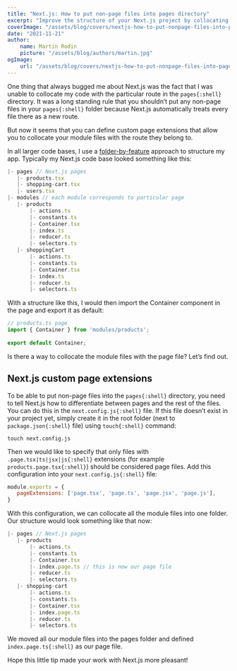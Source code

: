 ```yaml
---
title: "Next.js: How to put non-page files into pages directory"
excerpt: "Improve the structure of your Next.js project by collocating all your module files in pages directory."
coverImage: "/assets/blog/covers/nextjs-how-to-put-nonpage-files-into-pages-directory.jpg"
date: "2021-11-21"
author:
    name: Martin Rodin
    picture: "/assets/blog/authors/martin.jpg"
ogImage:
    url: "/assets/blog/covers/nextjs-how-to-put-nonpage-files-into-pages-directory.jpg"
---
```


One thing that always bugged me about Next.js was the fact that I was unable to collocate my code with the particular route in the `pages{:shell}` directory. It was a long standing rule that you shouldn’t put any non-page files in your `pages{:shell}` folder because Next.js automatically treats every file there as a new route.

But now it seems that you can define custom page extensions that allow you to collocate your module files with the route they belong to.

In all larger code bases, I use a [folder-by-feature](https://softwareengineering.stackexchange.com/a/338610) approach to structure my app. Typically my Next.js code base looked something like this:

```js
|- pages // Next.js pages
   |- products.tsx
   |- shopping-cart.tsx
   |- users.tsx
|- modules // each module corresponds to particular page
   |- products
       |- actions.ts
       |- constants.ts
       |- Container.tsx
       |- index.ts
       |- reducer.ts
       |- selectors.ts
   |- shoppingCart
       |- actions.ts
       |- constants.ts
       |- Container.tsx
       |- index.ts
       |- reducer.ts
       |- selectors.ts
```

With a structure like this, I would then import the Container component in the page and export it as default:

```js
// products.ts page
import { Container } from 'modules/products';
 
export default Container;
```

Is there a way to collocate the module files with the page file? Let’s find out.

## Next.js custom page extensions

To be able to put non-page files into the `pages{:shell}` directory, you need to tell Next.js how to differentiate between pages and the rest of the files. You can do this in the `next.config.js{:shell}` file. If this file doesn’t exist in your project yet, simply create it in the root folder (next to `package.json{:shell}` file) using `touch{:shell}` command:

```shell
touch next.config.js
```

Then we would like to specify that only files with `.page.tsx|ts|jsx|js{:shell}` extensions (for example `products.page.tsx{:shell}`) should be considered page files. Add this configuration into your `next.config.js{:shell}` file:

```js
module.exports = {
   pageExtensions: ['page.tsx', 'page.ts', 'page.jsx', 'page.js'],
}
```

With this configuration, we can collocate all the module files into one folder. Our structure would look something like that now:

```js
|- pages // Next.js pages
   |- products
       |- actions.ts
       |- constants.ts
       |- Container.tsx
       |- index.page.ts // this is now our page file
       |- reducer.ts
       |- selectors.ts
   |- shopping-cart
       |- actions.ts
       |- constants.ts
       |- Container.tsx
       |- index.page.ts
       |- reducer.ts
       |- selectors.ts
```

We moved all our module files into the pages folder and defined `index.page.ts{:shell}` as our page file.

Hope this little tip made your work with Next.js more pleasant!
